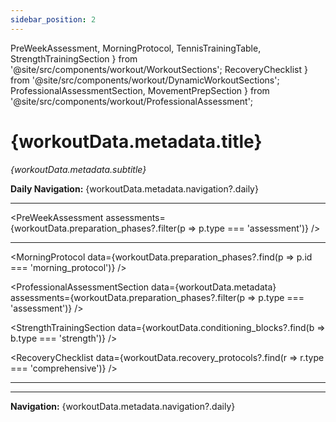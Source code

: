 ```yaml
---
sidebar_position: 2
---
```


  PreWeekAssessment, 
  MorningProtocol, 
  TennisTrainingTable, 
  StrengthTrainingSection 
} from '@site/src/components/workout/WorkoutSections';
  RecoveryChecklist
} from '@site/src/components/workout/DynamicWorkoutSections';
  ProfessionalAssessmentSection,
  MovementPrepSection 
} from '@site/src/components/workout/ProfessionalAssessment';

<WorkoutNav weekNumber={3} />

# {workoutData.metadata.title}

_{workoutData.metadata.subtitle}_

**Daily Navigation:** {workoutData.metadata.navigation?.daily}

<WorkoutCarouselFromData week={3} day="tuesday" />

---

<PreWeekAssessment assessments={workoutData.preparation_phases?.filter(p => p.type === 'assessment')} />

---

<MorningProtocol data={workoutData.preparation_phases?.find(p => p.id === 'morning_protocol')} />

<ProfessionalAssessmentSection 
  data={workoutData.metadata}
  assessments={workoutData.preparation_phases?.filter(p => p.type === 'assessment')} 
/>

<TennisTrainingTable data={workoutData.skill_training} />

<MovementPrepSection 
  data={workoutData.metadata}
  exercises={workoutData.movement_preparation?.exercises}
/>

<StrengthTrainingSection data={workoutData.conditioning_blocks?.find(b => b.type === 'strength')} />

<RecoveryChecklist data={workoutData.recovery_protocols?.find(r => r.type === 'comprehensive')} />

---

<EmailCapture />

---

**Navigation:** {workoutData.metadata.navigation?.daily}
